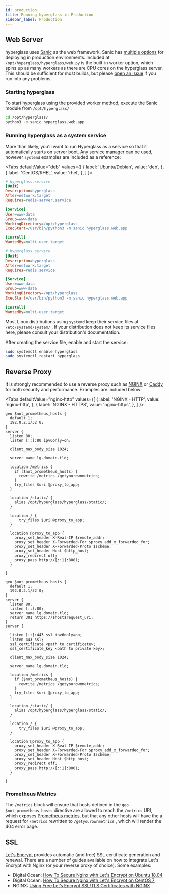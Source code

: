 ```yaml
---
id: production
title: Running hyperglass in Production
sidebar_label: Production
---
```



## Web Server

hyperglass uses [Sanic](https://github.com/huge-success/sanic) as the web framework. Sanic has [multiple options](https://sanic.readthedocs.io/en/latest/sanic/deploying.html) for deploying in production environments. Included at `/opt/hyperglass/hyperglass/web.py` is the built-in worker option, which spins up as many workers as there are CPU cores on the hyperglass server. This should be sufficient for most builds, but please [open an issue](https://github.com/checktheroads/hyperglass/issues) if you run into any problems.

### Starting hyperglass

To start hyperglass using the provided worker method, execute the Sanic module from `/opt/hyperglass/` :

```bash
cd /opt/hyperglass/
python3 -m sanic hyperglass.web.app
```

### Running hyperglass as a system service

More than likely, you'll want to run Hyperglass as a service so that it automatically starts on server boot. Any service manager can be used, however `systemd` examples are included as a reference:

<Tabs
  defaultValue="deb"
  values={[
    { label: 'Ubuntu/Debian', value: 'deb', },
    { label: 'CentOS/RHEL', value: 'rhel', },
  ]
}>

<TabItem value="deb">

```ini
# hyperglass.service
[Unit]
Description=hyperglass
After=network.target
Requires=redis-server.service

[Service]
User=www-data
Group=www-data
WorkingDirectory=/opt/hyperglass
ExecStart=/usr/bin/python3 -m sanic hyperglass.web.app

[Install]
WantedBy=multi-user.target
```

</TabItem>
<TabItem value="rhel">

```ini
# hyperglass.service
[Unit]
Description=hyperglass
After=network.target
Requires=redis.service

[Service]
User=www-data
Group=www-data
WorkingDirectory=/opt/hyperglass
ExecStart=/usr/bin/python3 -m sanic hyperglass.web.app

[Install]
WantedBy=multi-user.target
```

</TabItem>
</Tabs>

Most Linux distributions using `systemd` keep their service files at `/etc/systemd/system/` . If your distribution does not keep its service files here, please consult your distribution's documentation.

After creating the service file, enable and start the service:

```bash
sudo systemctl enable hyperglass
sudo systemctl restart hyperglass
```

## Reverse Proxy

It is strongly recommended to use a reverse proxy such as [NGINX](https://www.nginx.com/) or [Caddy](https://caddyserver.com/) for both security and performance. Examples are included below:

<Tabs
  defaultValue="nginx-http"
  values={[
    { label: 'NGINX - HTTP', value: 'nginx-http', },
    { label: 'NGINX - HTTPS', value: 'nginx-https', },
  ]
}>

<TabItem value="nginx-http">

```nginx
geo $not_prometheus_hosts {
  default 1;
  192.0.2.1/32 0;
}
server {
  listen 80;
  listen [::]:80 ipv6only=on;

  client_max_body_size 1024;

  server_name lg.domain.tld;

  location /metrics {
    if ($not_prometheus_hosts) {
      rewrite /metrics /getyourownmetrics;
    }
    try_files $uri @proxy_to_app;
  }

  location /static/ {
    alias /opt/hyperglass/hyperglass/static/;
  }

  location / {
      try_files $uri @proxy_to_app;
  }

  location @proxy_to_app {
    proxy_set_header X-Real-IP $remote_addr;
    proxy_set_header X-Forwarded-For $proxy_add_x_forwarded_for;
    proxy_set_header X-Forwarded-Proto $scheme;
    proxy_set_header Host $http_host;
    proxy_redirect off;
    proxy_pass http://[::1]:8001;
  }

}
```

</TabItem>
<TabItem value="nginx-https">

```nginx
geo $not_prometheus_hosts {
  default 1;
  192.0.2.1/32 0;
}
server {
  listen 80;
  listen [::]:80;
  server_name lg.domain.tld;
  return 301 https://$host$request_uri;
}
server {

  listen [::]:443 ssl ipv6only=on;
  listen 443 ssl;
  ssl_certificate <path to certificate>;
  ssl_certificate_key <path to private key>;

  client_max_body_size 1024;

  server_name lg.domain.tld;

  location /metrics {
    if ($not_prometheus_hosts) {
      rewrite /metrics /getyourownmetrics;
    }
    try_files $uri @proxy_to_app;
  }

  location /static/ {
    alias /opt/hyperglass/hyperglass/static/;
  }

  location / {
      try_files $uri @proxy_to_app;
  }

  location @proxy_to_app {
    proxy_set_header X-Real-IP $remote_addr;
    proxy_set_header X-Forwarded-For $proxy_add_x_forwarded_for;
    proxy_set_header X-Forwarded-Proto $scheme;
    proxy_set_header Host $http_host;
    proxy_redirect off;
    proxy_pass http://[::1]:8001;
  }

}
```

</TabItem>
</Tabs>

### Prometheus Metrics

The `/metrics` block will ensure that hosts defined in the `geo $not_prometheus_hosts` directive are allowed to reach the `/metrics` URI, which exposes [Prometheus metrics](/metrics), but that any other hosts will have the a request for `/metrics` rewritten to `/getyourownmetrics` , which will render the 404 error page.

## SSL

[Let's Encrypt](https://letsencrypt.org/) provides automatic (and free) SSL certificate generation and renewal. There are a number of guides available on how to integrate Let's Encrypt with Nginx (or your reverse proxy of choice). Some examples:

* Digital Ocean: [How To Secure Nginx with Let's Encrypt on Ubuntu 18.04](https://www.digitalocean.com/community/tutorials/how-to-secure-nginx-with-let-s-encrypt-on-ubuntu-18-04)
* Digital Ocean: [How To Secure Nginx with Let's Encrypt on CentOS 7](https://www.digitalocean.com/community/tutorials/how-to-secure-nginx-with-let-s-encrypt-on-centos-7)
* NGINX: [Using Free Let’s Encrypt SSL/TLS Certificates with NGINX](https://www.nginx.com/blog/using-free-ssltls-certificates-from-lets-encrypt-with-nginx/)

